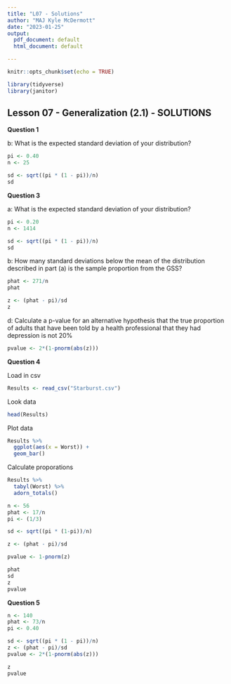 ---
title: "L07 - Solutions"
author: "MAJ Kyle McDermott"
date: "2023-01-25"
output:
  pdf_document: default
  html_document: default

---

```{r setup, include=FALSE}
knitr::opts_chunk$set(echo = TRUE)
```

```{r packages, message=FALSE}
library(tidyverse)
library(janitor)
```

## Lesson 07 - Generalization (2.1) - SOLUTIONS

**Question 1**


b: What is the expected standard deviation of your distribution?
```{r 1b}
pi <- 0.40
n <- 25

sd <- sqrt((pi * (1 - pi))/n)
sd
```

**Question 3**


a: What is the expected standard deviation of your distribution?
```{r 3a}
pi <- 0.20
n <- 1414

sd <- sqrt((pi * (1 - pi))/n)
sd
```


b: How many standard deviations below the mean of the distribution described in part (a) is the sample proportion from the GSS?
```{r 3b}
phat <- 271/n
phat

z <- (phat - pi)/sd
z
```
d: Calculate a p-value for an alternative hypothesis that the true proportion of adults that have been told by a health professional that they had depression is not 20$\%$
```{r}
pvalue <- 2*(1-pnorm(abs(z)))

```

**Question 4**

Load in csv
```{r, message=FALSE}
Results <- read_csv("Starburst.csv")
```

Look data
```{r}
head(Results)
```

Plot data
```{r}
Results %>% 
  ggplot(aes(x = Worst)) +
  geom_bar()
```
Calculate proporations
```{r}
Results %>% 
  tabyl(Worst) %>% 
  adorn_totals()
```
```{r}
n <- 56
phat <- 17/n
pi <- (1/3)

sd <- sqrt((pi * (1-pi))/n)

z <- (phat - pi)/sd

pvalue <- 1-pnorm(z)

phat
sd
z
pvalue
```

**Question 5**
```{r}
n <- 140
phat <- 73/n
pi <- 0.40

sd <- sqrt((pi * (1 - pi))/n)
z <- (phat - pi)/sd
pvalue <- 2*(1-pnorm(abs(z)))

z
pvalue

```

